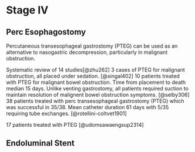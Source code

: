 # Stage IV {#eso_stage4}

## Perc Esophagostomy

Percutaneous transesophageal gastrostomy (PTEG) can be used as an alternative to nasogastric decompression, particularly in malignant obstruction.

Systematic review of 14 studies[@zhu262]
3 cases of PTEG for malignant obstruction, all placed under sedation. [@singal402]
10 patients treated with PTEG for malignant bowel obstruction. Time from placement to death median 15 days.  Unlike venting gastrostomy, all patients required suction to maintain resolution of malignent bowel obstruction symptoms. [@selby306]
38 patients treated with perc transesophageal gastrostomy (PTEG) which was successful in 35/38. Mean catheter duration 61 days with 5/35 requiring tube exchanges. [@rotellini-coltvet1901]

17 patients treated with PTEG [@udomsawaengsup2314]

## Endoluminal Stent
